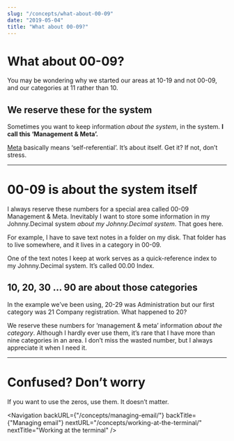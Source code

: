 ```yaml
---
slug: "/concepts/what-about-00-09"
date: "2019-05-04"
title: "What about 00-09?"
---
```


# What about 00-09?

You may be wondering why we started our areas at <JD>10-19</JD> and not <JD>00-09</JD>, and our categories at <JD>11</JD> rather than <JD>10</JD>.

## We reserve these for the system

Sometimes you want to keep information _about the system_, in the
system. **I call this ‘Management &amp; Meta’.**

<a href="https://en.wikipedia.org/wiki/Meta">Meta</a> basically means ‘self-referential’.
It’s about itself. Get it? If not, don’t stress.

---

# 00-09 is about the system itself

I always reserve these numbers for a special area called <JD>00-09 Management &amp; Meta</JD>. Inevitably I want to store some information in my Johnny.Decimal system _about my Johnny.Decimal system_. That goes here.

For example, I have to save <Link to="/concepts/keeping-notes/">text notes</Link> in a folder on my disk. That folder has to live somewhere, and it lives in a category in <JD>00-09</JD>.

One of the text notes I keep at work serves as a quick-reference index to my Johnny.Decimal system. It’s called <JD>00.00 Index</JD>.

## 10, 20, 30 … 90 are about those categories

In the example we’ve been using, <JD>20-29</JD> was <JD>Administration</JD> but our first category was <JD>21 Company registration</JD>. What happened to <JD>20</JD>?

We reserve these numbers for ‘management &amp; meta’ information _about the category_. Although I hardly ever use them, it’s rare that I have more than nine categories in an area. I don’t miss the wasted number, but I always appreciate it when I need it.

---

# Confused? Don’t worry

If you want to use the zeros, use them. It doesn’t matter.

<Navigation
	backURL={"/concepts/managing-email/"}
	backTitle={"Managing email"}
	nextURL="/concepts/working-at-the-terminal/"
	nextTitle="Working at the terminal"
/>
